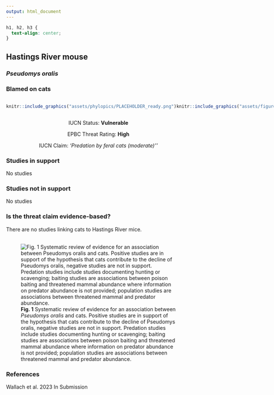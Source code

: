 ```yaml
---
output: html_document
---
```

```css
h1, h2, h3 {
  text-align: center;
}
```

## **Hastings River mouse**
### *Pseudomys oralis*
### Blamed on cats

:::: {style="display: flex;"}

::: {}
  ```r
  knitr::include_graphics("assets/phylopics/PLACEHOLDER_ready.png")
  ```
:::

::: {}

:::

::: {}
  ```r
  knitr::include_graphics("assets/figures/Map_Cat_Pseudomys oralis.png")
  ```
:::

::::
<center>
IUCN Status: **Vulnerable**

EPBC Threat Rating: **High**

IUCN Claim: *'Predation by feral cats (moderate)''*

</center>

### Studies in support

No studies

### Studies not in support

No studies

### Is the threat claim evidence-based?

There are no studies linking cats to Hastings River mice.
<br>
<br>

![**Fig. 1**  Systematic review of evidence for an association between *Pseudomys oralis* and cats. Positive studies are in support of the hypothesis that cats contribute to the decline of Pseudomys oralis, negative studies are not in support. Predation studies include studies documenting hunting or scavenging; baiting studies are associations between poison baiting and threatened mammal abundance where information on predator abundance is not provided; population studies are associations between threatened mammal and predator abundance.](assets/figures/Main_Evidence_Cat_Pseudomys oralis.png)

### References



Wallach et al. 2023 In Submission

